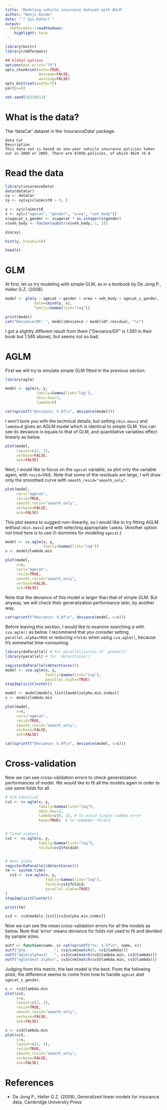 ```yaml
---
title: 'Modeling vehicle insurance dataset with AGLM'
author: "Kenji Kondo"
date: "`r Sys.Date()`"
output:
  rmdformats::readthedown:
    highlight: kate
---
```


```r
library(knitr)
library(rmdformats)

## Global options
options(max.print="75")
opts_chunk$set(echo=TRUE,
               message=FALSE,
               warning=FALSE)
opts_knit$set(width=75)
par(ps=8)

set.seed(20210612)
```


# What is the data?

The 'dataCar' dataset in the 'insuranceData' package.

```
data Car
Description
This data set is based on one-year vehicle insurance policies taken out in 2004 or 2005. There are 67856 policies, of which 4624 (6.8
```

# Read the data

```r
library(insuranceData)
data(dataCar)
xy <- dataCar
xy <- xy[xy$claimcst0 > 0, ]

y <- xy$claimcst0
x <- xy[c("agecat", "gender", "area", "veh_body")]
x$agecat_x_gender <- x$agecat * as.integer(x$gender)
x$veh_body <- factor(substr(x$veh_body, 1, 3))

dim(xy)
```

```r
hist(y, breaks=50)
```
```r
head(x)
```

# GLM

At first, let us try modeling with simple GLM, as in a textbook by De Jong P., Heller G.Z. (2008).

```r
model <- glm(y ~ agecat + gender + area + veh_body + agecat_x_gender,
             data=cbind(y, x),
             family=Gamma(link="log"))

print(model)
cat("Deviance/DF: ", model$deviance / model$df.residual, "\n")
```

I got a slightly different result from them ("Deviance/DF" is 1.561 in their book but 1.565 above), but seems not so bad.


# AGLM

First we will try to emulate simple GLM fitted in the previous section.

```r
library(aglm)

model <- aglm(x, y,
              family=Gamma(link="log"),
              nbin.max=2,
              lambda=0)

cat(sprintf("Deviance: %.0f\n", deviance(model)))
```

I won't bore you with the technical details, but setting `nbin.max=2` and `lambda=0` gives an AGLM model which is identical to simple GLM.
You can see its deviance is equals to that of GLM, and quantitative variables effect linearly as below.


```r
plot(model,
     layout=c(2, 3),
     verbose=FALSE,
     ask=FALSE)
```

Next, I would like to focus on the `agecat` variable, so plot only the variable again, with `resid=TRUE`.
Note that some of the residuals are large, I will draw only the smoothed curve with `smooth_resid="smooth_only"`.

```r
plot(model,
     vars="agecat",
     resid=TRUE,
     smooth_resid="smooth_only",
     verbose=FALSE,
     ask=FALSE)
```

This plot seems to suggest non-linearity, so I would like to try fitting AGLM without `nbin.max=2` and with selecting appropriate `lambda`.
(Another option not tried here is to use O-dummies for modeling `agecat`.)

```r
model <- cv.aglm(x, y,
                 family=Gamma(link="log"))
s <- model@lambda.min

plot(model,
     s=s,
     vars="agecat",
     resid=TRUE,
     smooth_resid="smooth_only",
     verbose=FALSE,
     ask=FALSE)
```

Note that the deviance of this model is larger than that of simple GLM.
But anyway, we will check their generalization performance later, by another way.

```r
cat(sprintf("Deviance: %.0f\n", deviance(model, s=s)))
```

Before leaving this section, I would like to examine searching $\alpha$ with `cva.aglm()` as below.
I recommend that you consider setting `parallel.alpha=TRUE` or reducing `nfolds` when using `cva.aglm()`, because it's somewhat time-consuming.

```r
library(doParallel) # for parallelization of `glmnet()`
library(parallel) # for `detectCores()`

registerDoParallel(detectCores())
model <- cva.aglm(x, y,
                  family=Gamma(link="log"),
                  parallel.alpha=TRUE)
stopImplicitCluster()

model <- model@models_list[[model@alpha.min.index]]
s <- model@lambda.min

plot(model,
     s=s,
     vars="agecat",
     resid=TRUE,
     smooth_resid="smooth_only",
     verbose=FALSE,
     ask=FALSE)
```

```r
cat(sprintf("Deviance: %.0f\n", deviance(model, s=s)))
```


# Cross-validation

Now we can see cross-validation errors to check generalization performances of model.
We would like to fit all the models again in order to use same folds for all.

```r
# GLM identical
cv1 <- cv.aglm(x, y,
               family=Gamma(link="log"),
               nbin.max=2,
               lambda=c(0, 1), # to avoid single-lambda error
               keep=TRUE)  # to remember foldid


# fixed alpha=1
cv2 <- cv.aglm(x, y,
               family=Gamma(link="log"),
               foldid=cv1@foldid)


# best alpha
registerDoParallel(detectCores())
tm <- system.time(
  cv3 <- cva.aglm(x, y,
                  family=Gamma(link="log"),
                  foldid=cv1@foldid,
                  parallel.alpha=TRUE)
)
stopImplicitCluster()

print(tm)

cv3 <- cv3@models_list[[cv3@alpha.min.index]]
```

Now we can see the mean cross-validation errors for all the models as below.
Note that 'error' means deviance for folds not used to fit and devided by sample sizes.

```r
outf <- function(name, x) cat(sprintf("%s: %.5f\n", name, x))
outf("glm             ", cv1@cvm[match(0, cv1@lambda)])
outf("aglm(alpha=1)   ", cv2@cvm[match(cv2@lambda.min, cv2@lambda)])
outf("aglm(best alpha)", cv3@cvm[match(cv3@lambda.min, cv3@lambda)])
```

Judging from this metric, the last model is the best.
From the following plots, the difference seems to come from how to handle `agecat` and `agecat_x_gender`.

```r
s <- cv2@lambda.min
plot(cv2,
     s=s,
     layout=c(2, 3),
     resid=TRUE,
     smooth_resid="smooth_only",
     verbose=FALSE,
     ask=FALSE)
```


```r
s <- cv3@lambda.min
plot(cv3,
     s=s,
     layout=c(2, 3),
     resid=TRUE,
     smooth_resid="smooth_only",
     verbose=FALSE,
     ask=FALSE)
```


# References
* De Jong P., Heller G.Z. (2008), Generalized linear models for insurance data, Cambridge University Press
